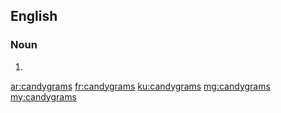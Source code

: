 ==English==

===Noun===
{{head|en|noun plural form}}

# {{plural of|candygram|lang=en}}

[[ar:candygrams]]
[[fr:candygrams]]
[[ku:candygrams]]
[[mg:candygrams]]
[[my:candygrams]]